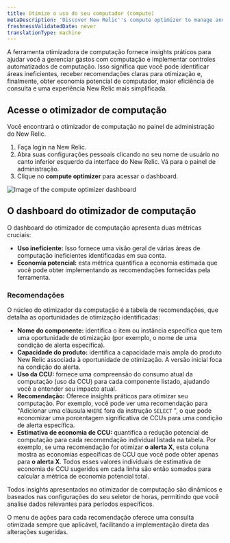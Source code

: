 ```yaml
---
title: Otimize o uso do seu computador (compute)
metaDescription: 'Discover New Relic''s compute optimizer to manage and reduce your compute usage. Get actionable insights and recommendations to optimize inefficient alert conditions and queries, ensuring efficient resource usage and significant savings.'
freshnessValidatedDate: never
translationType: machine
---
```


A ferramenta otimizadora de computação fornece insights práticos para ajudar você a gerenciar gastos com computação e implementar controles automatizados de computação. Isso significa que você pode identificar áreas ineficientes, receber recomendações claras para otimização e, finalmente, obter economia potencial de computador, maior eficiência de consulta e uma experiência New Relic mais simplificada.

## Acesse o otimizador de computação

Você encontrará o otimizador de computação no painel de administração do New Relic.

1. Faça login na New Relic.
2. Abra suas configurações pessoais clicando no seu nome de usuário no canto inferior esquerdo da interface do New Relic. Vá para o painel de administração.
3. Clique no **compute optimizer** para acessar o dashboard.

<img title="Compute optimizer dashboard" alt="Image of the compute optimizer dashboard" src="/images/compute_optimizer.webp" />

## O dashboard do otimizador de computação

O dashboard do otimizador de computação apresenta duas métricas cruciais:

* **Uso ineficiente:** Isso fornece uma visão geral de várias áreas de computação ineficientes identificadas em sua conta.
* **Economia potencial:** esta métrica quantifica a economia estimada que você pode obter implementando as recomendações fornecidas pela ferramenta.

### Recomendações

O núcleo do otimizador da computação é a tabela de recomendações, que detalha as oportunidades de otimização identificadas:

* **Nome do componente:** identifica o item ou instância específica que tem uma oportunidade de otimização (por exemplo, o nome de uma condição de alerta específica).
* **Capacidade do produto:** identifica a capacidade mais ampla do produto New Relic associada à oportunidade de otimização. A versão inicial foca na condição do alerta.
* **Uso da CCU:** fornece uma compreensão do consumo atual da computação (uso da CCU) para cada componente listado, ajudando você a entender seu impacto atual.
* **Recomendação:** Oferece insights práticos para otimizar seu computação. Por exemplo, você pode ver uma recomendação para &quot;Adicionar uma cláusula `WHERE` fora da instrução `SELECT` &quot;, o que pode economizar uma porcentagem significativa de CCUs para uma condição de alerta específica.
* **Estimativa de economia de CCU:** quantifica a redução potencial de computação para cada recomendação individual listada na tabela. Por exemplo, se uma recomendação for otimizar **o alerta X**, esta coluna mostra as economias específicas de CCU que você pode obter apenas para **o alerta X**. Todos esses valores individuais de estimativa de economia de CCU sugeridos em cada linha são então somados para calcular a métrica de economia potencial total.

Todos insights apresentados no otimizador de computação são dinâmicos e baseados nas configurações do seu seletor de horas, permitindo que você analise dados relevantes para períodos específicos.

O menu de ações para cada recomendação oferece uma consulta otimizada sempre que aplicável, facilitando a implementação direta das alterações sugeridas.